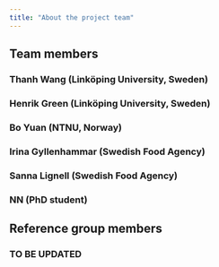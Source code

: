 ```yaml
---
title: "About the project team"
---
```


## Team members

### Thanh Wang (Linköping University, Sweden)

### Henrik Green (Linköping University, Sweden)

### Bo Yuan (NTNU, Norway)

### Irina Gyllenhammar (Swedish Food Agency)

### Sanna Lignell (Swedish Food Agency)

### NN (PhD student)

 
## Reference group members

### TO BE UPDATED